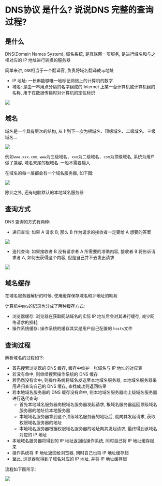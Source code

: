 # DNS协议 是什么? 说说DNS 完整的查询过程?

## 是什么

DNS(Domain Names System), 域名系统, 是互联网一项服务, 是进行域名和与之相对应的 IP 地址进行转换的服务器

简单来讲, `DNS`相当于一个翻译官, 负责将域名翻译成`ip`地址

- IP 地址: 一长串能够唯一地标记网络上的计算机的数字
- 域名: 是由一串用点分隔的名字组成的 Internet 上某一台计算机或计算机组的名称, 用于在数据传输时对计算机的定位标识

![](https://static.vue-js.com/965a03a0-b78f-11eb-ab90-d9ae814b240d.png)

## 域名

域名是一个具有层次的结构, 从上到下一次为根域名、顶级域名、二级域名、三级域名...

![](https://static.vue-js.com/9f112780-b78f-11eb-85f6-6fac77c0c9b3.png)

例如`www.xxx.com`, `www`为三级域名、`xxx`为二级域名、`com`为顶级域名, 系统为用户做了兼容, 域名末尾的根域名`.`一般不需要输入

在域名的每一层都会有一个域名服务器, 如下图: 

![](https://static.vue-js.com/f40e0090-b7a4-11eb-85f6-6fac77c0c9b3.png)

除此之外, 还有电脑默认的本地域名服务器

## 查询方式

DNS 查询的方式有两种: 

- 递归查询: 如果 A 请求 B, 那么 B 作为请求的接收者一定要给 A 想要的答案

![](https://static.vue-js.com/a73be9e0-b78f-11eb-85f6-6fac77c0c9b3.png)

- 迭代查询: 如果接收者 B 没有请求者 A 所需要的准确内容, 接收者 B 将告诉请求者 A, 如何去获得这个内容, 但是自己并不去发出请求

![](https://static.vue-js.com/b023e1c0-b78f-11eb-85f6-6fac77c0c9b3.png)

## 域名缓存

在域名服务器解析的时候, 使用缓存保存域名和`IP`地址的映射

计算机中`DNS`的记录也分成了两种缓存方式: 

- 浏览器缓存: 浏览器在获取网站域名的实际 IP 地址后会对其进行缓存, 减少网络请求的损耗
- 操作系统缓存: 操作系统的缓存其实是用户自己配置的 `hosts`文件

## 查询过程

解析域名的过程如下: 

- 首先搜索浏览器的 DNS 缓存, 缓存中维护一张域名与 IP 地址的对应表
- 若没有命中, 则继续搜索操作系统的 DNS 缓存
- 若仍然没有命中, 则操作系统将域名发送至本地域名服务器, 本地域名服务器采用递归查询自己的 DNS 缓存, 查找成功则返回结果
- 若本地域名服务器的 DNS 缓存没有命中, 则本地域名服务器向上级域名服务器进行迭代查询
  - 首先本地域名服务器向根域名服务器发起请求, 根域名服务器返回顶级域名服务器的地址给本地服务器
  - 本地域名服务器拿到这个顶级域名服务器的地址后, 就向其发起请求, 获取权限域名服务器的地址
  - 本地域名服务器根据权限域名服务器的地址向其发起请求, 最终得到该域名对应的 IP 地址
- 本地域名服务器将得到的 IP 地址返回给操作系统, 同时自己将 IP 地址缓存起来
- 操作系统将 IP 地址返回给浏览器, 同时自己也将 IP 地址缓存起
- 至此, 浏览器就得到了域名对应的 IP 地址, 并将 IP 地址缓存起

流程如下图所示: 

![](https://static.vue-js.com/bec3c740-b78f-11eb-ab90-d9ae814b240d.png)
